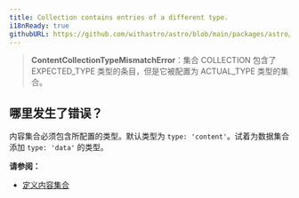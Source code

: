```yaml
---
title: Collection contains entries of a different type.
i18nReady: true
githubURL: https://github.com/withastro/astro/blob/main/packages/astro/src/core/errors/errors-data.ts
---
```

  
> **ContentCollectionTypeMismatchError**：集合 COLLECTION 包含了 EXPECTED_TYPE 类型的条目，但是它被配置为 ACTUAL_TYPE 类型的集合。

## 哪里发生了错误？

内容集合必须包含所配置的类型。默认类型为 `type: 'content'`。试着为数据集合添加 `type: 'data'` 的类型。

**请参阅：**

- [定义内容集合](/zh-cn/guides/content-collections/#定义集合)
